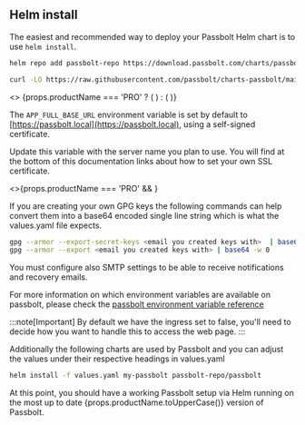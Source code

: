 
## Helm install

The easiest and recommended way to deploy your Passbolt Helm chart is to use `helm install`.

<Incrementor title="Set up our Helm repo" resetCounter={true} />

```bash
helm repo add passbolt-repo https://download.passbolt.com/charts/passbolt
```

<Incrementor title="Get a copy of the values file" />

```bash
curl -LO https://raw.githubusercontent.com/passbolt/charts-passbolt/main/values.yaml
```

<div>
  <>
    {props.productName === 'PRO' ? (
      <Incrementor title="Configure values file to customize your instance and enable the Passbolt PRO installation" />
    ) : (
      <Incrementor title="Configure values file to customize your instance" />
    )}
  </>
</div>

The `APP_FULL_BASE_URL` environment variable is set by default to [https://passbolt.local](https://passbolt.local), using a self-signed certificate.

Update this variable with the server name you plan to use. You will find at the bottom of this documentation links about how to set your own SSL certificate.

<div>
  <>{props.productName === 'PRO' && <ValuesProYaml />}</>
</div>

If you are creating your own GPG keys the following commands can help convert them into a base64 encoded single line string which is what the values.yaml file expects.

```bash
gpg --armor --export-secret-keys <email you created keys with>  | base64 -w 0
gpg --armor --export <email you created keys with> | base64 -w 0
```

You must configure also SMTP settings to be able to receive notifications and recovery emails.

For more information on which environment variables are available on passbolt, please check the [passbolt environment variable reference](https://help.passbolt.com/configure/environment/reference.html)

:::note[Important]
By default we have the ingress set to false, you'll need to decide
how you want to handle this to access the web page.
:::

Additionally the following charts are used by Passbolt and you can adjust the values under their respective headings in values.yaml

<RequiredChart />

<Incrementor title="Run helm install" />

```bash
helm install -f values.yaml my-passbolt passbolt-repo/passbolt
```

<div>
  <span>
    At this point, you should have a working Passbolt setup via Helm running on
    the most up to date {props.productName.toUpperCase()} version of Passbolt.
  </span>
</div>
